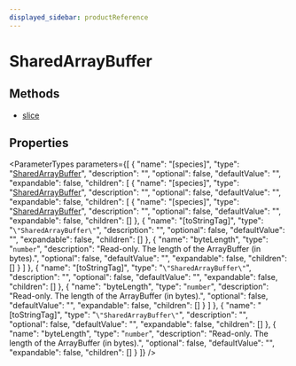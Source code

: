 ```yaml
---
displayed_sidebar: productReference
---
```



# SharedArrayBuffer

## Methods

- [slice](../SharedArrayBuffer/methods/SharedArrayBuffer.slice.mdx)

## Properties

<ParameterTypes parameters={[
  {
    "name": "[species]",
    "type": "[SharedArrayBuffer](../variables/SharedArrayBuffer-1.mdx)",
    "description": "",
    "optional": false,
    "defaultValue": "",
    "expandable": false,
    "children": [
      {
        "name": "[species]",
        "type": "[SharedArrayBuffer](../variables/SharedArrayBuffer-1.mdx)",
        "description": "",
        "optional": false,
        "defaultValue": "",
        "expandable": false,
        "children": [
          {
            "name": "[species]",
            "type": "[SharedArrayBuffer](../variables/SharedArrayBuffer-1.mdx)",
            "description": "",
            "optional": false,
            "defaultValue": "",
            "expandable": false,
            "children": []
          },
          {
            "name": "[toStringTag]",
            "type": "`\"SharedArrayBuffer\"`",
            "description": "",
            "optional": false,
            "defaultValue": "",
            "expandable": false,
            "children": []
          },
          {
            "name": "byteLength",
            "type": "`number`",
            "description": "Read-only. The length of the ArrayBuffer (in bytes).",
            "optional": false,
            "defaultValue": "",
            "expandable": false,
            "children": []
          }
        ]
      },
      {
        "name": "[toStringTag]",
        "type": "`\"SharedArrayBuffer\"`",
        "description": "",
        "optional": false,
        "defaultValue": "",
        "expandable": false,
        "children": []
      },
      {
        "name": "byteLength",
        "type": "`number`",
        "description": "Read-only. The length of the ArrayBuffer (in bytes).",
        "optional": false,
        "defaultValue": "",
        "expandable": false,
        "children": []
      }
    ]
  },
  {
    "name": "[toStringTag]",
    "type": "`\"SharedArrayBuffer\"`",
    "description": "",
    "optional": false,
    "defaultValue": "",
    "expandable": false,
    "children": []
  },
  {
    "name": "byteLength",
    "type": "`number`",
    "description": "Read-only. The length of the ArrayBuffer (in bytes).",
    "optional": false,
    "defaultValue": "",
    "expandable": false,
    "children": []
  }
]} />
